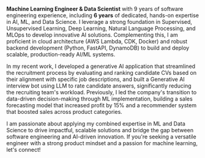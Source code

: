 **Machine Learning Engineer & Data Scientist** with 9 years of software engineering experience, including **6 years** of dedicated, hands-on expertise in AI, ML, and Data Science. I leverage a strong foundation in Supervised, Unsupervised Learning, Deep Learning, Natural Language Processing, and MLOps to develop innovative AI solutions. Complementing this, I am proficient in cloud architecture (AWS Lambda, CDK, Docker) and robust backend development (Python, FastAPI, DynamoDB) to build and deploy scalable, production-ready AI/ML systems.

In my recent work, I developed a generative AI application that streamlined the recruitment process by evaluating and ranking candidate CVs based on their alignment with specific job descriptions, and built a Generative AI interview bot using LLM to rate candidate answers, significantly reducing the recruiting team's workload. Previously, I led the company's transition to data-driven decision-making through ML implementation, building a sales forecasting model that increased profit by 15% and a recommender system that boosted sales across product categories.

I am passionate about applying my combined expertise in ML and Data Science to drive impactful, scalable solutions and bridge the gap between software engineering and AI-driven innovation. If you're seeking a versatile engineer with a strong product mindset and a passion for machine learning, let's connect!
